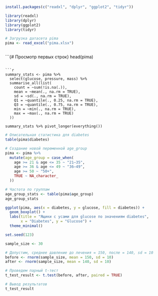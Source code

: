 ```r

```

```r
install.packages(c("readxl", "dplyr", "ggplot2", "tidyr"))
```

```r
library(readxl)
library(dplyr)
library(ggplot2)
library(tidyr)
```

```r
# Загрузка датасета pima
pima <- read_excel("pima.xlsx")

```

```r

```

```{# Просмотр первых строк}
head(pima)

```

```r
summary_stats <- pima %>%
  select(glucose, pressure, mass) %>%
  summarise_all(list(
    count = ~sum(!is.na(.)),
    mean = ~mean(., na.rm = TRUE),
    sd = ~sd(., na.rm = TRUE),
    Q1 = ~quantile(., 0.25, na.rm = TRUE),
    Q3 = ~quantile(., 0.75, na.rm = TRUE),
    min = ~min(., na.rm = TRUE),
    max = ~max(., na.rm = TRUE)
  ))

summary_stats %>% pivot_longer(everything())

```

```r
# Описательная статистика для diabetes
table(pima$diabetes)

# Создание новой переменной age_group
pima <- pima %>%
  mutate(age_group = case_when(
    age >= 21 & age <= 35 ~ "21–35",
    age >= 36 & age <= 49 ~ "36–49",
    age >= 50 ~ "50+",
    TRUE ~ NA_character_
  ))

# Частота по группам
age_group_stats <- table(pima$age_group)
age_group_stats

```

```r
ggplot(pima, aes(x = diabetes, y = glucose, fill = diabetes)) +
  geom_boxplot() +
  labs(title = "Ящики с усами для glucose по значениям diabetes",
       x = "Diabetes", y = "Glucose") +
  theme_minimal()

```

```r
set.seed(123)

sample_size <- 30

# Допустим, среднее давление до лечения = 150, после = 140, sd = 10
before <- rnorm(sample_size, mean = 150, sd = 10)
after <- rnorm(sample_size, mean = 140, sd = 10)

# Проведем парный t-тест
t_test_result <- t.test(before, after, paired = TRUE)

# Вывод результатов
t_test_result

```
